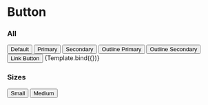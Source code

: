 
<Meta title="Design System/Atoms/Button" component={Button} />

# Button


<!-- export const Primary = args => <Button {...args}>{arg.children}</Button>;
 Primary.args = { primary: true, children: "Primary" }; -->

<ArgsTable of={Button} />

### All

<Canvas>
  <Story name="All">
    <Button>Default</Button>
    <Button primary>Primary</Button>
    <Button secondary>Secondary</Button>
    <Button primary outline>
      Outline Primary
    </Button>
    <Button secondary outline>
      Outline Secondary
    </Button>
    <Button secondary outline link href="https://google.com">
      Link Button
    </Button>
  </Story>
  <Story name="Control" args={{ children: "Text" }}>
    {Template.bind({})}
  </Story>
</Canvas>

### Sizes

<Canvas>
  <Story name="Sizes">
    <Button primary small>
      Small
    </Button>
    <Button primary>Medium</Button>
  </Story>
</Canvas>

